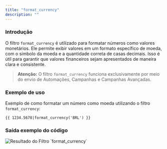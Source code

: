 ```yaml
---
title: "format_currency"
description: ""
---
```


### Introdução

O filtro `format_currency` é utilizado para formatar números como valores monetários. Ele permite exibir valores em um formato específico de moeda, com o símbolo da moeda e a quantidade correta de casas decimais. Isso é útil para garantir que valores financeiros sejam apresentados de maneira clara e consistente.

> **Atenção:** O filtro `format_currency` funciona exclusivamente por meio do envio de Automações, Campanhas e Campanhas Avançadas.

### Exemplo de uso

Exemplo de como formatar um número como moeda utilizando o filtro `format_currency`:

```twig
{{ 1234.5678|format_currency('BRL') }}
```

### Saída exemplo do código

<img src="/format_currency.png" alt="Resultado do Filtro `format_currency`" />
